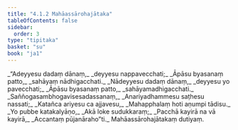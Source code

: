 ```yaml
---
title: "4.1.2 Mahāassārohajātaka"
tableOfContents: false
sidebar:
  order: 3
type: "tipitaka"
basket: "su"
book: "ja1"
---
```



<DynamicBreadcrumb />

<Division number="5" book="ja1" bookNo="22" page="226">

<Paragraph number="888" type="verses" book="ja1">
_“Adeyyesu dadaṃ dānaṃ,_  
_deyyesu nappavecchati;_  
_Āpāsu byasanaṃ patto,_  
_sahāyaṃ nādhigacchati._  

</Paragraph>

</Division>
<Division number="6" book="ja1" bookNo="22" page="226">

<Paragraph number="889" type="verses" book="ja1">
_Nādeyyesu dadaṃ dānaṃ,_  
_deyyesu yo pavecchati;_  
_Āpāsu byasanaṃ patto,_  
_sahāyamadhigacchati._  

</Paragraph>

</Division>
<Division number="7" book="ja1" bookNo="22" page="226">

<Paragraph number="890" type="verses" book="ja1">
_Saññogasambhogavisesadassanaṃ,_  
_Anariyadhammesu saṭhesu nassati;_  
_Katañca ariyesu ca ajjavesu,_  
_Mahapphalaṃ hoti aṇumpi tādisu._  

</Paragraph>

</Division>
<Division number="8" book="ja1" bookNo="22" page="226">

<Paragraph number="891" type="verses" book="ja1">
_Yo pubbe katakalyāṇo,_  
_Akā loke sudukkaraṃ;_  
_Pacchā kayirā na vā kayirā,_  
_Accantaṃ pūjanāraho”ti._  


</Paragraph>
</Division>

<Paragraph number="892" type="center" book="ja1">
Mahāassārohajātakaṃ dutiyaṃ.
</Paragraph>